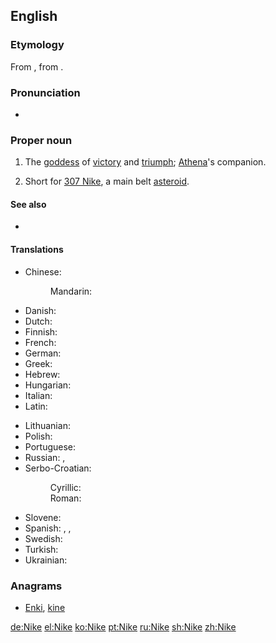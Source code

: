 {{also|Niké}}
==English==
{{wikipedia|Nike (mythology)}}
{{Wikipedia|Nike Inc.}}

===Etymology===
From {{etyl|grc|en}} {{term|Νίκη|tr=Nikē|lang=grc|sc=polytonic}}, from {{term|νίκη||victory|tr=nikē|lang=grc|sc=polytonic}}.

===Pronunciation===
* {{IPA|/ˈnaɪki/|lang=en}}

===Proper noun===
{{en-proper noun}}

# {{context|Greek god|lang=en}} The [[goddess]] of [[victory]] and [[triumph]]; [[Athena]]'s companion.
# {{context|astronomy|lang=en}} Short for [[307 Nike]], a main belt [[asteroid]].

====See also====
* {{l|en|Victoria}}

====Translations====
{{trans-top|Greek goddess of victory}}
* Chinese:
*: Mandarin: {{t|cmn|尼刻|tr=Níkè|sc=Hani}}
* Danish: {{t|da|Nike|f}}
* Dutch: {{t|nl|Nikè|f}}
* Finnish: {{t|fi|Nike|f}}
* French: {{t|fr|Niké|f}}
* German: {{t+|de|Nike|f}}
* Greek: {{t+|el|Νίκη|tr=Níki|sc=Grek}}
* Hebrew: {{t|he|ניקה|f|sc=Hebr}}
* Hungarian: {{t|hu|Niké}}
* Italian: {{t|it|Nike}}
* Latin: {{t|la|Nice|f}}
{{trans-mid}}
* Lithuanian: {{t|lt|Nikė|f}}
* Polish: {{t|pl|Nike|f}}
* Portuguese: {{t+|pt|Nice|f}}
* Russian: {{t+|ru|Ника|f|tr=Nika|sc=Cyrl}}, {{t|ru|Нике|f|tr=Nike|sc=Cyrl}}
* Serbo-Croatian:
*: Cyrillic: {{t|sh|Ника|f|sc=Cyrl}}
*: Roman: {{t+|sh|Nika|f}}
* Slovene: {{t|sl|Nike|f}}
* Spanish: {{t|es|Niké}}, {{t|es|Nice}}, {{t|es|Nica}}
* Swedish: {{t|sv|Nike|f}}
* Turkish: {{t|tr|Nike|f}}
* Ukrainian: {{t|uk|Ніке|f|tr=Nike|sc=Cyrl}}
{{trans-bottom}}

===Anagrams===
* [[Enki#English|Enki]], [[kine#English|kine]]

[[de:Nike]]
[[el:Nike]]
[[ko:Nike]]
[[pt:Nike]]
[[ru:Nike]]
[[sh:Nike]]
[[zh:Nike]]